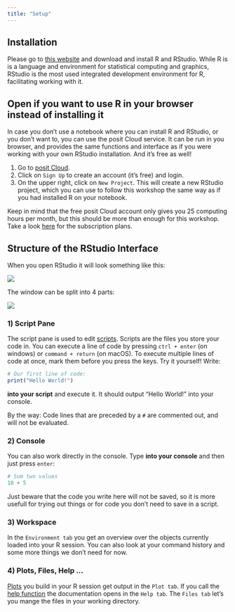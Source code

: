 ```yaml
---
title: "Setup"
---
```


## Installation

Please go to [this website](https://posit.co/download/rstudio-desktop/) and download and install R and RStudio. While R is is a language and environment for statistical computing and graphics, RStudio is the most used integrated development environment for R, facilitating working with it.

::: {.callout-tip collapse="true"}
## Open if you want to use R in your browser instead of installing it

In case you don't use a notebook where you can install R and RStudio, or you don't want to, you can use the posit Cloud service. It can be run in you browser, and provides the same functions and interface as if you were working with your own RStudio installation. And it's free as well!

1.  Go to [posit Cloud](https://posit.cloud/plans/free).
2.  Click on `Sign Up` to create an account (it's free) and login.
3.  On the upper right, click on `New Project`. This will create a new RStudio project, which you can use to follow this workshop the same way as if you had installed R on your notebook.

::: {.callout-warning collapse="true"}
Keep in mind that the free posit Cloud account only gives you 25 computing hours per month, but this should be more than enough for this workshop. Take a look [here](https://posit.cloud/plans) for the subscription plans.
:::
:::

## Structure of the RStudio Interface

When you open RStudio it will look something like this:

![](../pictures/RStudio_window.PNG)

The window can be split into 4 parts:

![](../pictures/window_commented.PNG)

### 1) Script Pane

The script pane is used to edit [scripts](https://nickhaf.github.io/r_tutorial/qmd/workflow/workflow.html#scripts). Scripts are the files you store your code in. You can execute a line of code by pressing `ctrl + enter` (on windows) or `command + return` (on macOS). To execute multiple lines of code at once, mark them before you press the keys. Try it yourself! Write:

```r
# Our first line of code:
print("Hello World!")
```

**into your script** and execute it. It should output "Hello World!" into your console.

By the way: Code lines that are preceded by a `#` are commented out, and will not be evaluated.

### 2) Console

You can also work directly in the console. Type **into your console** and then just press `enter`:

```r
# Sum two values
10 + 5
```

Just beware that the code you write here will not be saved, so it is more usefull for trying out things or for code you don't need to save in a script.

### 3) Workspace

In the `Environment tab` you get an overview over the objects currently loaded into your R session. You can also look at your command history and some more things we don't need for now.

### 4) Plots, Files, Help ...

[Plots](../plotting/plotting.qmd) you build in your R session get output in the `Plot tab`. If you call the [help function](https://nickhaf.github.io/r_tutorial/qmd/basics/basics.html#help) the documentation opens in the `Help tab`. The `Files tab` let's you mange the files in your working directory.

